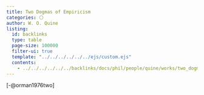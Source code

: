 ```yaml
---
title: Two Dogmas of Empiricism
categories: ⚪
author: W. O. Quine
listing:
  id: backlinks
  type: table
  page-size: 100000
  filter-ui: true
  template: "../../../../../../ejs/custom.ejs"
  contents:
    - ../../../../../../backlinks/docs/phil/people/quine/works/two_dogmas/index.yml
---
```


[-@orman1976two]